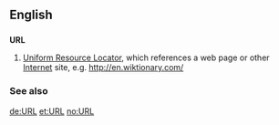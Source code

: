 ==English==

==={{initialism}}===
'''URL'''

#[[Uniform Resource Locator]], which references a web page or other [[Internet]] site, e.g. http://en.wiktionary.com/

===See also===
{{pedialite}}

[[de:URL]]
[[et:URL]]
[[no:URL]]